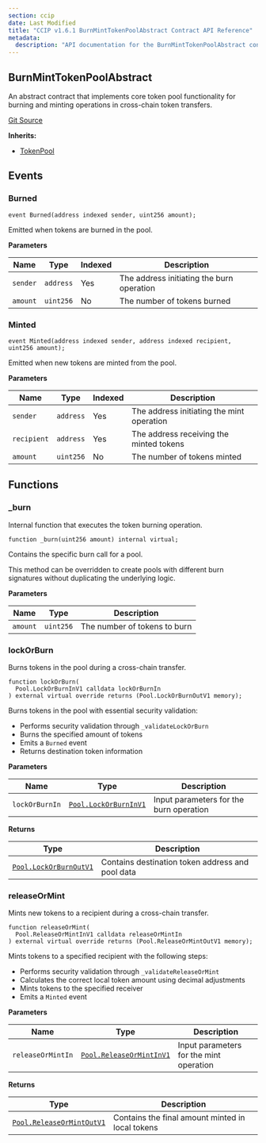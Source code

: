 ```yaml
---
section: ccip
date: Last Modified
title: "CCIP v1.6.1 BurnMintTokenPoolAbstract Contract API Reference"
metadata:
  description: "API documentation for the BurnMintTokenPoolAbstract contract in Chainlink CCIP v1.6.1"
---
```



<CcipCommon callout="importCCIPPackage161" />

## BurnMintTokenPoolAbstract

An abstract contract that implements core token pool functionality for burning and minting operations in cross-chain token transfers.

[Git Source](https://github.com/smartcontractkit/chainlink-ccip/tree/contracts-ccip-v1.6.1/chains/evm/contracts/pools/BurnMintTokenPoolAbstract.sol)

**Inherits:**

- [TokenPool](/ccip/api-reference/evm/v1.6.1/token-pool)

## Events

### Burned

```solidity
event Burned(address indexed sender, uint256 amount);
```

<Aside>Emitted when tokens are burned in the pool.</Aside>

**Parameters**

| Name     | Type      | Indexed | Description                               |
| -------- | --------- | ------- | ----------------------------------------- |
| `sender` | `address` | Yes     | The address initiating the burn operation |
| `amount` | `uint256` | No      | The number of tokens burned               |

### Minted

```solidity
event Minted(address indexed sender, address indexed recipient, uint256 amount);
```

<Aside>Emitted when new tokens are minted from the pool.</Aside>

**Parameters**

| Name        | Type      | Indexed | Description                               |
| ----------- | --------- | ------- | ----------------------------------------- |
| `sender`    | `address` | Yes     | The address initiating the mint operation |
| `recipient` | `address` | Yes     | The address receiving the minted tokens   |
| `amount`    | `uint256` | No      | The number of tokens minted               |

## Functions

### \_burn

Internal function that executes the token burning operation.

```solidity
function _burn(uint256 amount) internal virtual;
```

<Aside>
Contains the specific burn call for a pool.

This method can be overridden to create pools with different burn signatures without duplicating the underlying logic.

</Aside>

**Parameters**

| Name     | Type      | Description                  |
| -------- | --------- | ---------------------------- |
| `amount` | `uint256` | The number of tokens to burn |

### lockOrBurn

Burns tokens in the pool during a cross-chain transfer.

```solidity
function lockOrBurn(
  Pool.LockOrBurnInV1 calldata lockOrBurnIn
) external virtual override returns (Pool.LockOrBurnOutV1 memory);
```

<Aside>

Burns tokens in the pool with essential security validation:

- Performs security validation through `_validateLockOrBurn`
- Burns the specified amount of tokens
- Emits a `Burned` event
- Returns destination token information

</Aside>

**Parameters**

| Name           | Type                                                                        | Description                             |
| -------------- | --------------------------------------------------------------------------- | --------------------------------------- |
| `lockOrBurnIn` | [`Pool.LockOrBurnInV1`](/ccip/api-reference/evm/v1.6.1/pool#lockorburninv1) | Input parameters for the burn operation |

**Returns**

| Type                                                                          | Description                                      |
| ----------------------------------------------------------------------------- | ------------------------------------------------ |
| [`Pool.LockOrBurnOutV1`](/ccip/api-reference/evm/v1.6.1/pool#lockorburnoutv1) | Contains destination token address and pool data |

### releaseOrMint

Mints new tokens to a recipient during a cross-chain transfer.

```solidity
function releaseOrMint(
  Pool.ReleaseOrMintInV1 calldata releaseOrMintIn
) external virtual override returns (Pool.ReleaseOrMintOutV1 memory);
```

<Aside>

Mints tokens to a specified recipient with the following steps:

- Performs security validation through `_validateReleaseOrMint`
- Calculates the correct local token amount using decimal adjustments
- Mints tokens to the specified receiver
- Emits a `Minted` event

</Aside>

**Parameters**

| Name              | Type                                                                              | Description                             |
| ----------------- | --------------------------------------------------------------------------------- | --------------------------------------- |
| `releaseOrMintIn` | [`Pool.ReleaseOrMintInV1`](/ccip/api-reference/evm/v1.6.1/pool#releaseormintinv1) | Input parameters for the mint operation |

**Returns**

| Type                                                                                | Description                                      |
| ----------------------------------------------------------------------------------- | ------------------------------------------------ |
| [`Pool.ReleaseOrMintOutV1`](/ccip/api-reference/evm/v1.6.1/pool#releaseormintoutv1) | Contains the final amount minted in local tokens |
